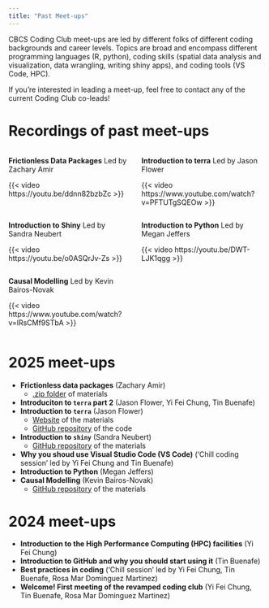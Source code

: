 ```yaml
---
title: "Past Meet-ups"
---
```


CBCS Coding Club meet-ups are led by different folks of different coding backgrounds and career levels. Topics are broad and encompass different programming languages (R, python), coding skills (spatial data analysis and visualization, data wrangling, writing shiny apps), and coding tools (VS Code, HPC).

If you're interested in leading a meet-up, feel free to contact any of the current Coding Club co-leads!

# Recordings of past meet-ups

::::: columns
::: {.column width="50%" align="center"}
**Frictionless Data Packages** Led by Zachary Amir

{{< video https://youtu.be/ddnn82bzbZc >}}
:::

::: {.column width="50%" align="center"}
**Introduction to terra** Led by Jason Flower

{{< video https://www.youtube.com/watch?v=PFTUTgSQEOw >}}
:::
:::::

::::: columns
::: {.column width="50%" align="center"}
**Introduction to Shiny** Led by Sandra Neubert

{{< video https://youtu.be/o0ASQrJv-Zs >}}
:::

::: {.column width="50%" align="center"}
**Introduction to Python** Led by Megan Jeffers

{{< video https://youtu.be/DWT-LJK1qgg >}}
:::
:::::

::::: columns
::: {.column width="50%" align="center"}
**Causal Modelling** Led by Kevin Bairos-Novak

{{< video https://www.youtube.com/watch?v=lRsCMf9STbA >}}
:::

::: {.column width="50%" align="center"}
:::
:::::

# 2025 meet-ups

-   **Frictionless data packages** (Zachary Amir)
    -   [.zip folder](https://www.dropbox.com/scl/fi/b5ligjmki1vkmdyb07ozd/CBCS-Coding-Club_Frictionless.zip?rlkey=npyoaxpe620flznfv9i1zxn3h&dl=0) of materials
-   **Introduciton to `terra` part 2** (Jason Flower, Yi Fei Chung, Tin Buenafe)
-   **Introduction to `terra`** (Jason Flower)
    -   [Website](https://jflowernet.github.io/intro-terra/) of the materials
    -   [GitHub repository](https://github.com/jflowernet/intro-terra) of the code
-   **Introduction to `shiny`** (Sandra Neubert)
    -   [GitHub repository](https://github.com/sandra-neubert/CBCS_shinyIntro) of the materials
-   **Why you shoud use Visual Studio Code (VS Code)** ('Chill coding session' led by Yi Fei Chung and Tin Buenafe)
-   **Introduction to Python** (Megan Jeffers)
-   **Causal Modelling** (Kevin Bairos-Novak)
    -   [GitHub repository](https://github.com/kevolve/causality-presentation) of the materials

# 2024 meet-ups

-   **Introduction to the High Performance Computing (HPC) facilities** (Yi Fei Chung)
-   **Introduction to GitHub and why you should start using it** (Tin Buenafe)
-   **Best practices in coding** ('Chill session' led by Yi Fei Chung, Tin Buenafe, Rosa Mar Dominguez Martinez)
-   **Welcome! First meeting of the revamped coding club** (Yi Fei Chung, Tin Buenafe, Rosa Mar Dominguez Martinez)
